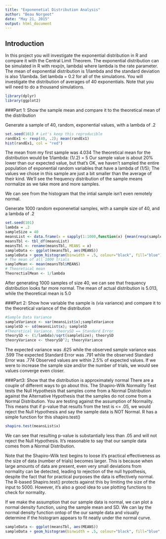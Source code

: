 ```yaml
---
title: "Exponenetial Distribution Analysis"
author: "Beau Norgeot"
date: "May 21, 2015"
output: html_document
---
```

## Introduction
In this project you will investigate the exponential distribution in R and compare it with the Central Limit Theorem. The exponential distribution can be simulated in R with rexp(n, lambda) where lambda is the rate parameter. The mean of exponential distribution is 1/lambda and the standard deviation is also 1/lambda. Set lambda = 0.2 for all of the simulations. You will investigate the distribution of averages of 40 exponentials. Note that you will need to do a thousand simulations.

```r
library(dplyr)
library(ggplot2)
```

###Part 1: Show the sample mean and compare it to the theoretical mean of the distribution

Generate a sample of 40, random, exponential values, with a lambda of .2
```r
set.seed(101) # Let's keep this reproducible
randEx1 <- rexp(40, .2); mean(randEx1)
hist(randEx1, col = "red")
```

The mean from my first sample was 4.034 
The theoretical mean for the distribution would be 1/lambda: (1/.2) = 5
Our sample value is about 20% lower than our expected value, but that's OK, we haven't sampled the entire population of exponential random variables that have a lambda of (1/5); The values we chose in this sample are just a bit smaller than the average of their kind. We'll see the frequency distribution of the sample means normalize as we take more and more samples. 

We can see from the histogram that the intial sample isn't even remotely normal.

Generate 1000 random exponenetial samples, with a sample size of 40, and a lambda of .2
```r
set.seed(101)
lambda = .2
sampleSize = 40
meansList <- data.frame(x = sapply(1:1000,function(x) {mean(rexp(sampleSize,lambda))}))
meansTbl <- tbl_df(meansList)
meansTbl <- rename(meansTbl, MEANS = x)
sampleData <- ggplot(meansTbl, aes(MEANS))
sampleData + geom_histogram(binwidth = .5, colour="black", fill="blue")
# The mean of all 1000 trials
sampleMean <- mean(meansTbl$MEANS)
# Theoretical mean
TheorectialMean <- 1/lambda
```

After generating 1000 samples of size 40, we can see that frequency distribution looks far more normal. The mean of actual distribution is 5.013, while the theoretical mean is 5.0

###Part 2: Show how variable the sample is (via variance) and compare it to the theoretical variance of the distribution
```r
#Sample Data Variance
sampleVariance <- var(meansList$x);sampleVariance
sampleSD <- sd(meansList$x); sampleSD
#Theoretical Variance. theorySD == Standard Error
theorySD <- (1/lambda)/sqrt(sampleSize); theorySD
theoryVariance <- theorySD^2; theoryVariance
```
The expected variance was .625 while the observed sample variance was .599
The expected Standard Error was .791 while the observed Standard Error was .774
Observed values are within 2.5% of expected values. If we were to increase the sample size and/or the number of trials, we would see values converge even closer.

###Part3: Show that the distribution is approximately normal
There are a couple of different ways to go about this. 
The Shapiro-Wilk Normality Test tests the Null Hypothesis that samples come from a Normal Distribution against the Alternative Hypothesis that the samples do not come from a Normal Distribution. You are testing against the assumption of Normality. This means that if p-value that results from the test is <= .05, we would reject the Null Hypothesis and say the sample data is NOT Normal. R has a simple function for this shapiro.test() 
```r
shapiro.test(meansList$x)
```
We can see that resulting p-value is substantially less than .05 and will not reject the Null Hypothesis. It's reasonable to say that our sample data comes from a Normal Distribution.

Note that the Shapiro-Wilk test begins to loose it's practical effectiveness as the size of data (number of trials) becomes larger. This is because when large amounts of data are present, even very small deviations from normality can be detected, leading to rejection of the null hypothesis, despite the fact that for practical purposes the data is effectively normal. The R-based Shapiro.test() protects against this by limiting the size of the input to 5000. However, it's also a good idea to use plotting functions to check for normality. 

If we make the assumption that our sample data is normal, we can plot a normal density function, using the sample mean and SD. We can lay the normal density function ontop of the our sample data and visually determine if the histogram appears to fit neatly under the normal curve.

```r
sampleData <- ggplot(meansTbl, aes(MEANS))
sampleData + geom_histogram(binwidth = .5, colour="black", fill="blue",aes(y=..density..)) + geom_vline(xintercept = sampleMean, color="green",size=1,linetype="longdash") + stat_function(fun=dnorm, args = list(mean =sampleMean, sd = sampleSD),color="red",size=1.0) 
```